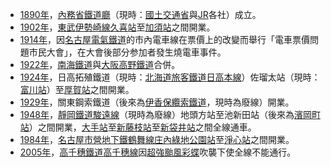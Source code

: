 *[[1890年|1890年]]，[[內務省_(日本)|內務省]][[鐵道省_(日本)|鐵道廳]]（現時：[[國土交通省|國土交通省]]與[[JR|JR]]各社）成立。
*[[1902年|1902年]]，[[東武鐵道|東武]][[伊勢崎線|伊勢崎線]][[久喜站|久喜站]]至[[加須站|加須站]]之間開業。
*[[1914年|1914年]]，因[[名古屋鐵道|名古屋電氣鐵道]]的市內電車線在票價上的改變而舉行「電車票價問題市民大會」，在大會後部分参加者發生燒電車事件。
*[[1922年|1922年]]，[[南海電氣鐵道|南海鐵道]]與[[高野線|大阪高野鐵道]]合併。
*[[1924年|1924年]]，日高拓殖鐵道（現時：[[北海道旅客鐵道|北海道旅客鐵道]][[日高本線|日高本線]]）佐瑠太站（現時：[[富川站_(日本)|富川站]]）至[[厚賀站|厚賀站]]之間開業。
*[[1929年|1929年]]，關東鋼索鐵道（後來為[[伊香保纜索鐵道|伊香保纜索鐵道]]，現時為廢線）開業。
*[[1948年|1948年]]，[[靜岡鐵道|靜岡鐵道]][[駿遠線|駿遠線]]（現時為廢線）地頭方站至池新田站（後來為[[濱岡町站|濱岡町站]]）之間開業，[[大手站_(靜岡縣)|大手站]]至[[新藤枝站|新藤枝站]]至[[新袋井站|新袋井站]]之間全線通車。
*[[1984年|1984年]]，[[名古屋市營地下鐵|名古屋市營地下鐵]][[鶴舞線|鶴舞線]][[庄內綠地公園站|庄內綠地公園站]]至[[淨心站|淨心站]]之間開業。
*[[2005年|2005年]]，[[高千穗鐵道|高千穗鐵道]][[高千穗線|高千穗線]]因[[颱風彩蝶|超強颱風彩蝶]]吹襲下使全線不能通行。
